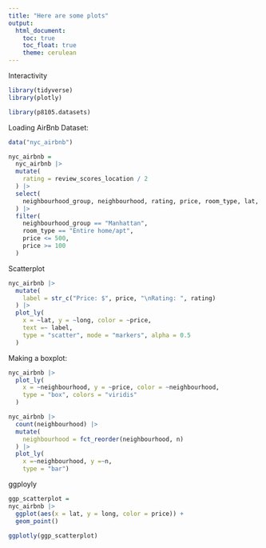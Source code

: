 ```yaml
---
title: "Here are some plots"
output: 
  html_document:
    toc: true
    toc_float: true
    theme: cerulean
---
```


Interactivity 

```r
library(tidyverse)
library(plotly)

library(p8105.datasets)
```


Loading AirBnb Dataset:
```r
data("nyc_airbnb")

nyc_airbnb =
  nyc_airbnb |>
  mutate(
    rating = review_scores_location / 2
  ) |>
  select(
    neighbourhood_group, neighbourhood, rating, price, room_type, lat, long
  ) |>
  filter(
    neighbourhood_group == "Manhattan",
    room_type == "Entire home/apt",
    price <= 500,
    price >= 100
  )
```

Scatterplot 

```r
nyc_airbnb |>
  mutate(
    label = str_c("Price: $", price, "\nRating: ", rating)
  ) |>
  plot_ly(
    x = ~lat, y = ~long, color = ~price,
    text =~ label, 
    type = "scatter", mode = "markers", alpha = 0.5
  )
```



Making a boxplot:
```r
nyc_airbnb |>
  plot_ly(
    x = ~neighbourhood, y = ~price, color = ~neighbourhood,
    type = "box", colors = "viridis"
  )
```


```r
nyc_airbnb |>
  count(neighbourhood) |>
  mutate(
    neighbourhood = fct_reorder(neighbourhood, n)
  ) |>
  plot_ly(
    x =~neighbourhood, y =~n,
    type = "bar")
```





ggployly
```r
ggp_scatterplot =
nyc_airbnb |>
  ggplot(aes(x = lat, y = long, color = price)) +
  geom_point()

ggplotly(ggp_scatterplot)
```


















